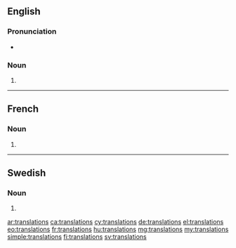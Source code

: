 {{selfref|See also [[Wiktionary:Translations]]}}
==English==

===Pronunciation===
* {{audio|en-us-translations.ogg|Audio (US)}}

===Noun===
{{head|en|plural}} {{p}}

# {{plural of|translation|lang=en}}

----

==French==

===Noun===
{{head|fr|plural}} {{f-p}}

# {{plural of|translation|lang=fr|nocat=1}}

----

==Swedish==

===Noun===
{{head|sv|noun form}}

# {{sv-noun-form-indef-gen|translation}}

[[ar:translations]]
[[ca:translations]]
[[cy:translations]]
[[de:translations]]
[[el:translations]]
[[eo:translations]]
[[fr:translations]]
[[hu:translations]]
[[mg:translations]]
[[my:translations]]
[[simple:translations]]
[[fi:translations]]
[[sv:translations]]